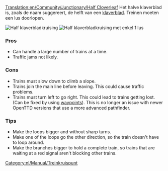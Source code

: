 [[Translation:en/Community/Junctionary/Half Cloverleaf]]
{{nl/Community/Junctionary/Kruispuntenmenu}}
Het halve klaverblad is, zoals de naam suggereert, de helft van een [[en/Community/Junctionary/Cloverleaf|klaverblad]]. Treinen moeten een lus doorlopen.

[[File:en/Community/Junctionary/3way halfcloverleaf.png|none|frame|Half klaverbladkruising]]
[[File:en/Community/Junctionary/3way modhclover.png|none|frame|Half klaverbladkruising met enkel 1 lus]]

===Pros===
*Can handle a large number of trains at a time.
*Traffic jams not likely.

===Cons===
*Trains must slow down to climb a slope.
*Trains join the main line before leaving. This could cause traffic problems.
*Trains must turn left to go right. This could lead to trains getting lost. (Can be fixed by using [[en/Manual/Waypoints|waypoints]]). This is no longer an issue with newer OpenTTD versions that use a more advanced pathfinder.

===Tips===
*Make the loops bigger and without sharp turns.
*Make one of the loops go the other direction, so the train doesn't have to loop around.
*Make the branches bigger to hold a complete train, so trains that are waiting at a red signal aren't blocking other trains.

[[Category:nl/Manual/Treinkruispunt]]